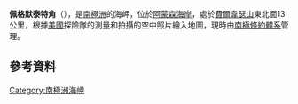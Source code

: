 {{coord|85|1|S|165|20|W|display=title}}

'''佩格默泰特角'''（{{lang-en|Pegmatite Point}}），是[[南極洲|南極洲]]的海岬，位於[[阿蒙森海岸|阿蒙森海岸]]，處於[[費爾韋瑟山_(南極洲)|費爾韋瑟山]]東北面13公里，根據[[美國|美國]]探險隊的測量和拍攝的空中照片繪入地圖，現時由[[南極條約體系|南極條約體系]]管理。

==參考資料==
{{usgs-gazetteer}}

{{Antarctica-geo-stub}}
[[Category:南極洲海岬|Category:南極洲海岬]]